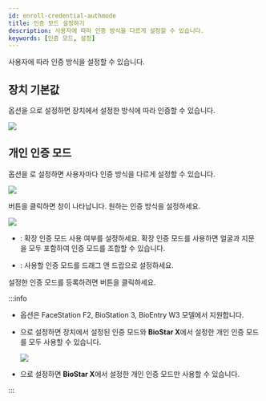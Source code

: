 ```yaml
---
id: enroll-credential-authmode
title: 인증 모드 설정하기
description: 사용자에 따라 인증 방식을 다르게 설정할 수 있습니다.
keywords: [인증 모드, 설정]
---
```


사용자에 따라 인증 방식을 설정할 수 있습니다. 

## 장치 기본값

<Cmd sid='common.authMode' product='2' /> 옵션을 <Cmd sid='user.deviceDefault' product='2' />으로 설정하면 장치에서 설정한 방식에 따라 인증할 수 있습니다.

<Image src='/img/biostarx-new-user-credential-authmod-default.png' />
  
## 개인 인증 모드

<Cmd sid='common.authMode' product='2' /> 옵션을 <Cmd sid='user.privateMode' product='2' />로 설정하면 사용자마다 인증 방식을 다르게 설정할 수 있습니다.

<Image src='/img/biostarx-new-user-credential-authmod-private.png' />

<Cmd sid='button.addplus' product='2' /> 버튼을 클릭하면 <Cmd sid='device.addNewAuthMode' product='2' /> 창이 나타납니다. 원하는 인증 방식을 설정하세요.

<Image src='/img/biostarx-new-user-credential-authmod-private-add.png' />

* <Cmd sid='user.authMode.toggle' product='2' />: 확장 인증 모드 사용 여부를 설정하세요. 확장 인증 모드를 사용하면 얼굴과 지문을 모두 포함하여 인증 모드를 조합할 수 있습니다.

* <Cmd sid='common.authMode' product='2' />: 사용할 인증 모드를 드래그 앤 드랍으로 설정하세요.

설정한 인증 모드를 등록하려면 <Cmd sid='button.apply' product='2' /> 버튼을 클릭하세요.

:::info

* <Cmd sid='user.authMode.toggle' product='2' /> 옵션은 FaceStation F2, BioStation 3, BioEntry W3 모델에서 지원합니다.

* <Cmd sid='user.includeDeviceDefaultAuthMode' product='2' />으로 설정하면 장치에서 설정된 인증 모드와 **BioStar X**에서 설정한 개인 인증 모드를 모두 사용할 수 있습니다.

  <Image src='/img/biostarx-new-user-credential-authmod-note-image.png' />

* <Cmd sid='user.excludeDeviceDefaultAuthMode' product='2' />으로 설정하면 **BioStar X**에서 설정한 개인 인증 모드만 사용할 수 있습니다.

:::